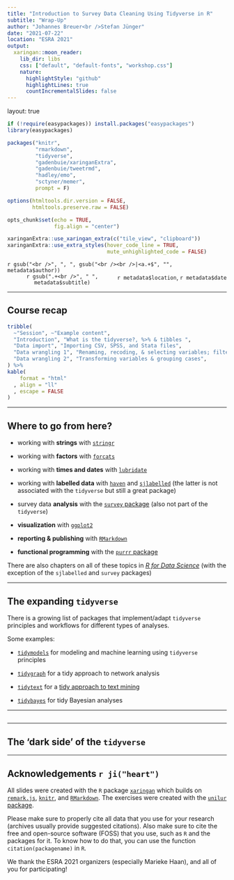 ```yaml
---
title: "Introduction to Survey Data Cleaning Using Tidyverse in R"
subtitle: "Wrap-Up"
author: "Johannes Breuer<br />Stefan Jünger"
date: "2021-07-22"
location: "ESRA 2021"
output:
  xaringan::moon_reader:
    lib_dir: libs
    css: ["default", "default-fonts", "workshop.css"]
    nature:
      highlightStyle: "github"
      highlightLines: true
      countIncrementalSlides: false
---
```

layout: true

```r
if (!require(easypackages)) install.packages("easypackages")
library(easypackages)

packages("knitr",
         "rmarkdown",
         "tidyverse",
         "gadenbuie/xaringanExtra",
         "gadenbuie/tweetrmd",
         "hadley/emo",
         "sctyner/memer",
         prompt = F)

options(htmltools.dir.version = FALSE,
        htmltools.preserve.raw = FALSE)

opts_chunk$set(echo = TRUE,
               fig.align = "center")

xaringanExtra::use_xaringan_extra(c("tile_view", "clipboard"))
xaringanExtra::use_extra_styles(hover_code_line = TRUE,
                                mute_unhighlighted_code = FALSE)
```

<div class="my-footer">
  <div style="float: left;"><span>`r gsub("<br />", ", ", gsub("<br /><br />|<a.+$", "", metadata$author))`</span></div>
  <div style="float: right;"><span>`r metadata$location`, `r metadata$date`</span></div>
  <div style="text-align: center;"><span>`r gsub(".+<br />", " ", metadata$subtitle)`</span></div>
</div>

---

## Course recap

```r
tribble(
  ~"Session", ~"Example content", 
  "Introduction", "What is the tidyverse?, %>% & tibbles ",
  "Data import", "Importing CSV, SPSS, and Stata files",
  "Data wrangling 1", "Renaming, recoding, & selecting variables; filtering cases",
  "Data wrangling 2", "Transforming variables & grouping cases", 
) %>% 
kable(
    format = "html"
  , align = "ll"
  , escape = FALSE
)
```

---

## Where to go from here?

- working with **strings** with [`stringr`](https://stringr.tidyverse.org/index.html)

- working with **factors** with [`forcats`](https://forcats.tidyverse.org/)

- working with **times and dates** with [`lubridate`](https://lubridate.tidyverse.org/)

- working with **labelled data** with [`haven`](https://github.com/tidyverse/haven) and [`sjlabelled`](https://github.com/strengejacke/sjlabelled) (the latter is not associated with the `tidyverse` but still a great package)

- survey data **analysis** with the [`survey` package](https://cran.r-project.org/web/packages/survey/index.html) (also not part of the `tidyverse`)

- **visualization** with [`ggplot2`](https://ggplot2.tidyverse.org/)

- **reporting & publishing** with [`RMarkdown`](https://rmarkdown.rstudio.com)

- **functional programming** with the [`purrr` package](https://purrr.tidyverse.org/)

There are also chapters on all of these topics in [*R for Data Science*](https://r4ds.had.co.nz/index.html) (with the exception of the `sjlabelled` and `survey` packages)

---

## The expanding `tidyverse`

There is a growing list of packages that implement/adapt `tidyverse` principles and workflows for different types of analyses.  

Some examples:

- [`tidymodels`](https://www.tidymodels.org/) for modeling and machine learning using `tidyverse` principles

- [`tidygraph`](https://www.data-imaginist.com/2017/introducing-tidygraph/) for a tidy approach to network analysis

- [`tidytext`](https://cran.r-project.org/web/packages/tidytext/vignettes/tidytext.html) for a [tidy approach to text mining](https://www.tidytextmining.com/)

- [`tidybayes`](https://mjskay.github.io/tidybayes/index.html) for tidy Bayesian analyses

---

##


---

## The 'dark side' of the `tidyverse`


---

## Acknowledgements `r ji("heart")`

All slides were created with the `R` package [`xaringan`](https://github.com/yihui/xaringan) which builds on [`remark.js`](https://remarkjs.com), [`knitr`](http://yihui.name/knitr), and [`RMarkdown`](https://rmarkdown.rstudio.com). The exercises were created with the [`unilur` package](https://github.com/koncina/unilur).  

Please make sure to properly cite all data that you use for your research (archives usually provide suggested citations). Also make sure to cite the free and open-source software (FOSS) that you use, such as `R` and the packages for it. To know how to do that, you can use the function `citation(packagename)` in `R`.

We thank the ESRA 2021 organizers (especially Marieke Haan), and all of you for participating!
